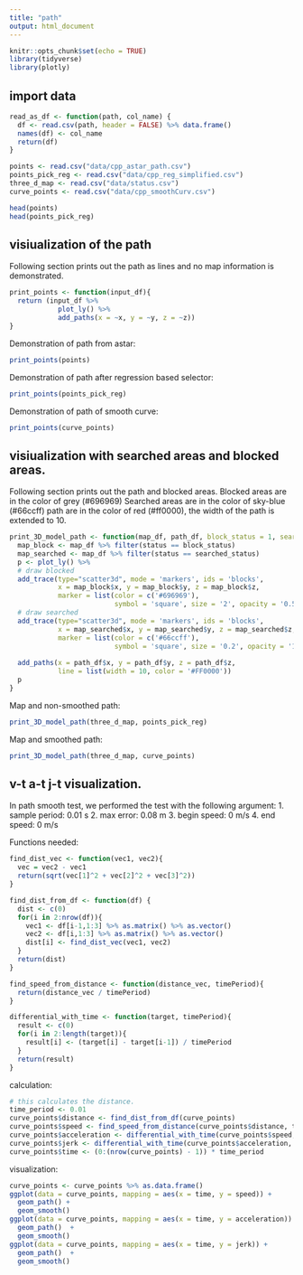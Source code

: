 ```yaml
---
title: "path"
output: html_document
---
```


```r
knitr::opts_chunk$set(echo = TRUE)
library(tidyverse)
library(plotly)
```

## import data 
```r
read_as_df <- function(path, col_name) {
  df <- read.csv(path, header = FALSE) %>% data.frame()
  names(df) <- col_name
  return(df)
}

points <- read.csv("data/cpp_astar_path.csv")
points_pick_reg <- read.csv("data/cpp_reg_simplified.csv")
three_d_map <- read.csv("data/status.csv")
curve_points <- read.csv("data/cpp_smoothCurv.csv")

head(points)
head(points_pick_reg)
```

## visiualization of the path
Following section prints out the path as lines and no map information is demonstrated.
```r
print_points <- function(input_df){
  return (input_df %>% 
            plot_ly() %>% 
            add_paths(x = ~x, y = ~y, z = ~z))
}
```
Demonstration of path from astar:
```r
print_points(points)
```
Demonstration of path after regression based selector:
```r
print_points(points_pick_reg)
```
Demonstration of path of smooth curve:
```r
print_points(curve_points)
```


## visiualization with searched areas and blocked areas.
Following section prints out the path and blocked areas.
Blocked areas are in the color of grey (#696969)
Searched areas are in the color of sky-blue (#66ccff)
path are in the color of red (#ff0000), the width of the path is extended to 10.
```r
print_3D_model_path <- function(map_df, path_df, block_status = 1, searched_status = 2) {
  map_block <- map_df %>% filter(status == block_status)
  map_searched <- map_df %>% filter(status == searched_status)
  p <- plot_ly() %>%
  # draw blocked
  add_trace(type="scatter3d", mode = 'markers', ids = 'blocks',
            x = map_block$x, y = map_block$y, z = map_block$z, 
            marker = list(color = c('#696969'), 
                          symbol = 'square', size = '2', opacity = '0.5')) %>% 
  # draw searched
  add_trace(type="scatter3d", mode = 'markers', ids = 'blocks',
            x = map_searched$x, y = map_searched$y, z = map_searched$z, 
            marker = list(color = c('#66ccff'), 
                          symbol = 'square', size = '0.2', opacity = '1')) %>% 
  
  add_paths(x = path_df$x, y = path_df$y, z = path_df$z,
            line = list(width = 10, color = '#FF0000'))
  p
}
```
Map and non-smoothed path:
```r
print_3D_model_path(three_d_map, points_pick_reg)
```
Map and smoothed path:
```r
print_3D_model_path(three_d_map, curve_points)
```

## v-t a-t j-t visualization.

In path smooth test, we performed the test with the following argument:
1. sample period: 0.01 s
2. max error: 0.08 m
3. begin speed: 0 m/s
4. end speed: 0 m/s

Functions needed:
```r
find_dist_vec <- function(vec1, vec2){
  vec = vec2 - vec1
  return(sqrt(vec[1]^2 + vec[2]^2 + vec[3]^2))
}

find_dist_from_df <- function(df) {
  dist <- c(0)
  for(i in 2:nrow(df)){
    vec1 <- df[i-1,1:3] %>% as.matrix() %>% as.vector()
    vec2 <- df[i,1:3] %>% as.matrix() %>% as.vector()
    dist[i] <- find_dist_vec(vec1, vec2)
  }
  return(dist)
}

find_speed_from_distance <- function(distance_vec, timePeriod){
  return(distance_vec / timePeriod)
}

differential_with_time <- function(target, timePeriod){
  result <- c(0)
  for(i in 2:length(target)){
    result[i] <- (target[i] - target[i-1]) / timePeriod
  }
  return(result)
}
```

calculation:
```r
# this calculates the distance.
time_period <- 0.01
curve_points$distance <- find_dist_from_df(curve_points)
curve_points$speed <- find_speed_from_distance(curve_points$distance, time_period)
curve_points$acceleration <- differential_with_time(curve_points$speed, time_period)
curve_points$jerk <- differential_with_time(curve_points$acceleration, time_period)
curve_points$time <- (0:(nrow(curve_points) - 1)) * time_period
```

visualization:
```r
curve_points <- curve_points %>% as.data.frame()
ggplot(data = curve_points, mapping = aes(x = time, y = speed)) +
  geom_path() +
  geom_smooth() 
ggplot(data = curve_points, mapping = aes(x = time, y = acceleration)) + 
  geom_path()  +
  geom_smooth() 
ggplot(data = curve_points, mapping = aes(x = time, y = jerk)) + 
  geom_path()  +
  geom_smooth() 
```